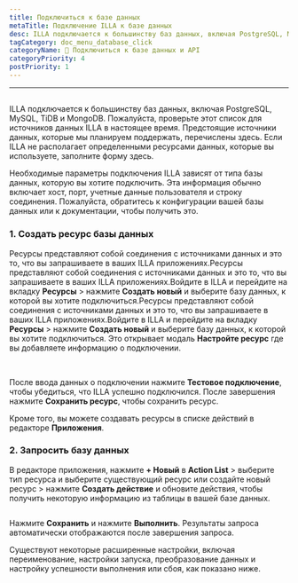 ```yaml
---
title: Подключиться к базе данных
metaTitle: Подключение ILLA к базе данных
desc: ILLA подключается к большинству баз данных, включая PostgreSQL, MySQL, TiDB и MongoDB
tagCategory: doc_menu_database_click
categoryName: 📲 Подключиться к базе данных и API
categoryPriority: 4
postPriority: 1
---
```


* * *

## <h2 hidden>Подключиться к базе данных</h2>

ILLA подключается к большинству баз данных, включая PostgreSQL, MySQL, TiDB и MongoDB. Пожалуйста, проверьте этот список для источников данных ILLA в настоящее время. Предстоящие источники данных, которые мы планируем поддержать, перечислены здесь. Если ILLA не располагает определенными ресурсами данных, которые вы используете, заполните форму здесь.

Необходимые параметры подключения ILLA зависят от типа базы данных, которую вы хотите подключить. Эта информация обычно включает хост, порт, учетные данные пользователя и строку соединения. Пожалуйста, обратитесь к конфигурации вашей базы данных или к документации, чтобы получить это.

### 1.  Создать ресурс базы данных

Ресурсы представляют собой соединения с источниками данных и это то, что вы запрашиваете в ваших ILLA приложениях.Ресурсы представляют собой соединения с источниками данных и это то, что вы запрашиваете в ваших ILLA приложениях.Войдите в ILLA и перейдите на вкладку **Ресурсы** > нажмите **Создать новый** и выберите базу данных, к которой вы хотите подключиться.Ресурсы представляют собой соединения с источниками данных и это то, что вы запрашиваете в ваших ILLA приложениях.Войдите в ILLA и перейдите на вкладку **Ресурсы** > нажмите **Создать новый** и выберите базу данных, к которой вы хотите подключиться. Это открывает модаль **Настройте ресурс** где вы добавляете информацию о подключении.

<img
  src='https://cdn.illacloud.com/official-website/img/docs/connect/connect-database/resources.png'
  alt=""
/>
<img
  src='https://cdn.illacloud.com/official-website/img/docs/connect/connect-database/config.png'
  alt=""
/>

После ввода данных о подключении нажмите **Тестовое подключение**, чтобы убедиться, что ILLA успешно подключился. После завершения нажмите **Сохранить ресурс**, чтобы сохранить ресурс.

Кроме того, вы можете создавать ресурсы в списке действий в редакторе **Приложения**.

### 2.  Запросить базу данных

В редакторе приложения, нажмите **+ Новый** в **Action List** > выберите тип ресурса и выберите существующий ресурс или создайте новый ресурс > нажмите **Создать действие** и обновите действия, чтобы получить некоторую информацию из таблицы в вашей базе данных.

<img
  src='https://cdn.illacloud.com/official-website/img/docs/connect/connect-database/action.png'
  alt=""
/>

Нажмите **Сохранить** и нажмите **Выполнить**. Результаты запроса автоматически отображаются после завершения запроса.

Существуют некоторые расширенные настройки, включая переименование, настройки запуска, преобразование данных и настройку успешности выполнения или сбоя, как показано ниже.

<img
  src='https://cdn.illacloud.com/official-website/img/docs/connect/connect-database/run.png'
  alt=""
/>
